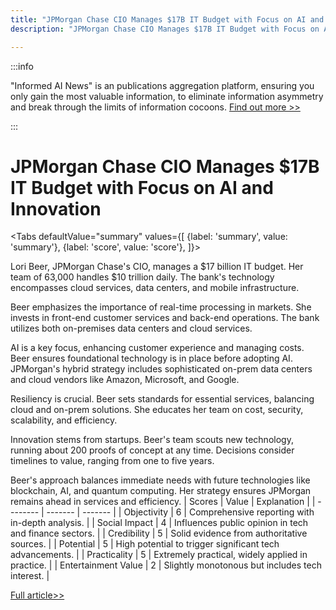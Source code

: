 ```yaml
---
title: "JPMorgan Chase CIO Manages $17B IT Budget with Focus on AI and Innovation"
description: "JPMorgan Chase CIO Manages $17B IT Budget with Focus on AI and Innovation"

---
```



:::info

"Informed AI News" is an publications aggregation platform, ensuring you only gain the most valuable information, to eliminate information asymmetry and break through the limits of information cocoons.  [Find out more >>](/)

:::

# JPMorgan Chase CIO Manages $17B IT Budget with Focus on AI and Innovation


<Tabs
	defaultValue="summary"
	values={[
	{label: 'summary', value: 'summary'},
	{label: 'score', value: 'score'},
]}>
<TabItem value="summary">


Lori Beer, JPMorgan Chase's CIO, manages a $17 billion IT budget. Her team of 63,000 handles $10 trillion daily. The bank's technology encompasses cloud services, data centers, and mobile infrastructure.

Beer emphasizes the importance of real-time processing in markets. She invests in front-end customer services and back-end operations. The bank utilizes both on-premises data centers and cloud services.

AI is a key focus, enhancing customer experience and managing costs. Beer ensures foundational technology is in place before adopting AI. JPMorgan's hybrid strategy includes sophisticated on-prem data centers and cloud vendors like Amazon, Microsoft, and Google.

Resiliency is crucial. Beer sets standards for essential services, balancing cloud and on-prem solutions. She educates her team on cost, security, scalability, and efficiency.

Innovation stems from startups. Beer's team scouts new technology, running about 200 proofs of concept at any time. Decisions consider timelines to value, ranging from one to five years.

Beer's approach balances immediate needs with future technologies like blockchain, AI, and quantum computing. Her strategy ensures JPMorgan remains ahead in services and efficiency.
</TabItem>
<TabItem value="score">
	| Scores     | Value   | Explanation |
	| -------- | ------- | ------- |
	| Objectivity  | 6    | Comprehensive reporting with in-depth analysis.    |
	| Social Impact | 4     | Influences public opinion in tech and finance sectors.    |
	| Credibility    | 5    | Solid evidence from authoritative sources.    |
	| Potential    | 5    | High potential to trigger significant tech advancements.    |
	| Practicality    | 5    | Extremely practical, widely applied in practice.    |
	| Entertainment Value    | 2    | Slightly monotonous but includes tech interest.    |
</TabItem>
</Tabs>

[Full article>>](https://techcrunch.com/2024/07/06/you-could-learn-a-lot-from-a-cio-with-a-15b-it-budget/)
